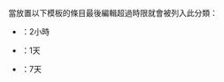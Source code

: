 {{Hidden category}}
{{empty category}}
{{Tracking category}}
{{Bot use warning|bot=<nowiki/>
*由[[User:A2093064-bot|User:A2093064-bot]]進行維護（[[Wikipedia:机器人/申请/A2093064-bot/5|機器人申請頁]]）}}
當放置以下模板的條目最後編輯超過時限就會被列入此分類：
* {{tl|Inuse}}：2小時
* {{tl|New page}}：1天
* {{tl|Underconstruction}}：7天